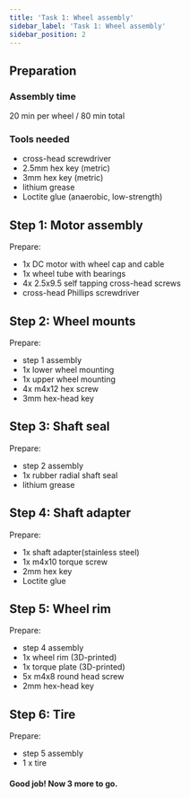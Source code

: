 ```yaml
---
title: 'Task 1: Wheel assembly'
sidebar_label: 'Task 1: Wheel assembly'
sidebar_position: 2
---
```



## Preparation

### Assembly time

20 min per wheel / 80 min total

### Tools needed

- cross-head screwdriver
- 2.5mm hex key (metric)
- 3mm hex key (metric)
- lithium grease
- Loctite glue (anaerobic, low-strength)

<ImageZoom
  loading="eager"
  src="/img/docs_images/leo-rover/manuals/wheels/wheel-assembly-1.webp"
  alt="Box of parts used to assemble Leo Rover wheels"
/>

<ImageZoom
  src="/img/docs_images/leo-rover/manuals/wheels/wheel-assembly-2.webp"
  alt="Opened box containing parts used to assemble Leo Rover wheels"
/>

## Step 1: Motor assembly

Prepare:

- 1x DC motor with wheel cap and cable
- 1x wheel tube with bearings
- 4x 2.5x9.5 self tapping cross-head screws
- cross-head Phillips screwdriver

<ImageZoom
  src="/img/docs_images/leo-rover/manuals/wheels/wheel-assembly-3.webp"
  alt="Parts used to assemble motor of the Leo Rover, laying on the table"
/>

<ImageZoom
  src="/img/docs_images/leo-rover/manuals/wheels/wheel-assembly-4.webp"
  alt="Hands holding motor tube and DC motor"
  caption="Insert the motor to the motor tube."
/>

<ImageZoom
  src="/img/docs_images/leo-rover/manuals/wheels/wheel-assembly-5.webp"
  alt="Motor tube with inserted motor, screwdriver tightening the screw"
  caption="Secure the motor using 4x 2.9x9.5 screws."
/>

<ImageZoom
  src="/img/docs_images/leo-rover/manuals/wheels/wheel-assembly-6.webp"
  alt="Rear side of the motor tube with opened wheel cap"
  caption="Push the motor cap to the tube to close the assembly."
/>

<ImageZoom
  src="/img/docs_images/leo-rover/manuals/wheels/wheel-assembly-7.webp"
  alt="Rear side of the motor tube with closed wheel cap"
/>

<ImageZoom
  src="/img/docs_images/leo-rover/manuals/wheels/wheel-assembly-8.webp"
  alt="Wheel cap without inserted rubber seals"
  caption="Press the cable rubbers into their housings."
/>

<ImageZoom
  src="/img/docs_images/leo-rover/manuals/wheels/wheel-assembly-9.webp"
  alt="Wheel cap with inserted rubber seals"
/>

## Step 2: Wheel mounts

Prepare:

- step 1 assembly
- 1x lower wheel mounting
- 1x upper wheel mounting
- 4x m4x12 hex screw
- 3mm hex-head key

<ImageZoom
  src="/img/docs_images/leo-rover/manuals/wheels/wheel-assembly-10.webp"
  alt="Required parts used to assemble wheels mounts"
/>

<ImageZoom
  src="/img/docs_images/leo-rover/manuals/wheels/wheel-assembly-11.webp"
  alt="step 1 assembly with both mountings"
  caption="Place the upper wheel mounting and the lower wheel
    mounting on the wheel tube (according to the photo)."
/>

<ImageZoom
  src="/img/docs_images/leo-rover/manuals/wheels/wheel-assembly-12.webp"
  alt="Screwing together both mountings on motor tube"
  caption="Assemble the wheel mountings together using 4x m4x12 hex screws.
    Tighten the connection just enough so that the mountings don't slide or rotate on the tube."
/>

<ImageZoom
  src="/img/docs_images/leo-rover/manuals/wheels/wheel-assembly-13.webp"
  alt="Rear view of assembled component, cable going in direction of upper mounting"
  caption="Make sure the wheel mountings pair is aligned with the wheel cap as in the photo."
/>

## Step 3: Shaft seal

Prepare:

- step 2 assembly
- 1x rubber radial shaft seal
- lithium grease

<ImageZoom
  src="/img/docs_images/leo-rover/manuals/wheels/wheel-assembly-14.webp"
  alt="Parts used to assembly shaft seal"
/>

<ImageZoom
  src="/img/docs_images/leo-rover/manuals/wheels/wheel-assembly-15.webp"
  alt="Inserting seal into front of motor tube"
  caption="Press the shaft seal in the corresponding housing in the wheel tub.
    The seal needs to be pressed on the motor shaft side, with a groove facing outwards."
/>

<ImageZoom
  src="/img/docs_images/leo-rover/manuals/wheels/wheel-assembly-16.webp"
  alt="Inserting seal with use of hands"
/>

<ImageZoom
  src="/img/docs_images/leo-rover/manuals/wheels/wheel-assembly-17.webp"
  alt="Motor tube with properly inserted shaft seal"
  caption="The seal needs to be evenly housed in the tube."
/>

<ImageZoom
  src="/img/docs_images/leo-rover/manuals/wheels/wheel-assembly-18.webp"
  alt="Applying lithium grease between motor housing and shaft seal"
/>

<ImageZoom
  src="/img/docs_images/leo-rover/manuals/wheels/wheel-assembly-19.webp"
  alt="Applied grease on motor housing"
  caption="Press a decent amount of lithium grease between the shaft seal and the motor housing."
/>

## Step 4: Shaft adapter

Prepare:

- 1x shaft adapter(stainless steel)
- 1x m4x10 torque screw
- 2mm hex key
- Loctite glue

<ImageZoom
  src="/img/docs_images/leo-rover/manuals/wheels/wheel-assembly-20.webp"
  alt="Loctite, shaft adapter, torque screw and imbus screwdriver laying on the table"
/>

<ImageZoom
  src="/img/docs_images/leo-rover/manuals/wheels/wheel-assembly-21.webp"
  alt="Applying loctite on torque screw"
  caption="Press a drop of Loctite glue on the torque screw thread."
/>

<ImageZoom
  src="/img/docs_images/leo-rover/manuals/wheels/wheel-assembly-22.webp"
  alt="Inserting torque screw into shaft adapter"
  caption="Insert the torque screw to the shaft adapter radial hole. Don't tighten it yet."
/>

<ImageZoom
  src="/img/docs_images/leo-rover/manuals/wheels/wheel-assembly-23.webp"
  alt="Putting shaft adapter on motor shaft"
  caption="Attach the adapter to the motor shaft.
    Make sure the radial hole is in the normal axis of the motor shaft plain side."
/>

<ImageZoom
  src="/img/docs_images/leo-rover/manuals/wheels/wheel-assembly-24.webp"
  alt="Correctly positioned shaft adapter"
  caption="Press the adapter until there's only 0.5-1mm clearance
    between the adapter and the wheel tube.
    Some force may be needed, depending on how much grease needs to be
    pushed out to make space for the shaft."
/>

<ImageZoom
  src="/img/docs_images/leo-rover/manuals/wheels/wheel-assembly-25.webp"
  alt="Correctly positioned shaft adapter"
  caption="Tighten rhe radial torque screw."
/>

## Step 5: Wheel rim

Prepare:

- step 4 assembly
- 1x wheel rim (3D-printed)
- 1x torque plate (3D-printed)
- 5x m4x8 round head screw
- 2mm hex-head key

<ImageZoom
  src="/img/docs_images/leo-rover/manuals/wheels/wheel-assembly-26.webp"
  alt="Parts needed to assemble wheel rim"
/>

<ImageZoom
  src="/img/docs_images/leo-rover/manuals/wheels/wheel-assembly-27.webp"
  alt="Putting wheel rim on step 4 assembly"
  caption="Push the wheel rim on the assembly bearings, some force may be needed."
/>

<ImageZoom
  src="/img/docs_images/leo-rover/manuals/wheels/wheel-assembly-28.webp"
  alt="Pressing wheel rim on top of bearings"
/>

<ImageZoom
  src="/img/docs_images/leo-rover/manuals/wheels/wheel-assembly-29.webp"
  alt="Correctly positioned wheel rim"
  caption="Push until the front bearing touches the wheel rim internal step and
    the rear bearing ends plain with the wheel rim surface."
/>

<ImageZoom
  src="/img/docs_images/leo-rover/manuals/wheels/wheel-assembly-30.webp"
  alt="Correctly positioned wheel rim, rear side of the wheel rim touching bearing"
/>

<ImageZoom
  src="/img/docs_images/leo-rover/manuals/wheels/wheel-assembly-31.webp"
  alt="Assembly and torque plate held in hands"
  caption="Assemble the torque plate so the plate 'teeth' match the rim openings."
/>

<ImageZoom
  src="/img/docs_images/leo-rover/manuals/wheels/wheel-assembly-32.webp"
  alt="Torque plate mounted on the wheel rim, holes aligned with shaft adapter"
  caption="Align the torque plate holes with the shaft adapter threaded
    holes and screw them together using 5x m4x8 screws."
/>

<ImageZoom
  src="/img/docs_images/leo-rover/manuals/wheels/wheel-assembly-32.webp"
  alt="Assembled wheel rim"
/>

## Step 6: Tire

Prepare:

- step 5 assembly
- 1 x tire

<ImageZoom
  src="/img/docs_images/leo-rover/manuals/wheels/wheel-assembly-33.webp"
  alt="Step 5 assembly and tire laying on the table"
  caption="There will be 2x step 5 assemblies with a shorter cable and
    2x step 5 assemblies with a longer cable. Assemble the tires to end up with 1x
    short cable assembly with the tire thread facing left,
    1x short cable assembly with the tire thread facing right,
    1x long cable assembly with the tire thread facing left and
    1x long cable assembly with the tire thread facing right."
/>

<ImageZoom
  src="/img/docs_images/leo-rover/manuals/wheels/wheel-assembly-34.webp"
  alt="Assembling tire on the wheel rim"
  caption="Each tire needs to fit on the wheel rim grooves,
    some force is needed to push and align them properly.
    Make sure the front and read lip of the tire are in the corresponding grooves."
/>

<ImageZoom
  src="/img/docs_images/leo-rover/manuals/wheels/wheel-assembly-35.webp"
  alt="Assembling tire on the wheel rim"
  caption="Each tire needs to fit on the wheel rim grooves,
    some force is needed to push and align them properly.
    Make sure the front and read lip of the tire are in the corresponding grooves."
/>

<ImageZoom
  src="/img/docs_images/leo-rover/manuals/wheels/wheel-assembly-36.webp"
  alt="Tire assembled on the wheel rim"
/>

<ImageZoom
  src="/img/docs_images/leo-rover/manuals/wheels/wheel-assembly-37.webp"
  alt="Overview of assembled wheel module"
/>

#### Good job! Now 3 more to go.

<ImageZoom
  src="/img/docs_images/leo-rover/manuals/wheels/wheel-assembly-38.webp"
  alt="Screw used to mount wheel module with rocker"
  caption="After the assembly step you'll end up with 2x m5x10 hex screws that will
  be used later to mount the wheel to the suspension. Store them in the plastic tray."
/>
